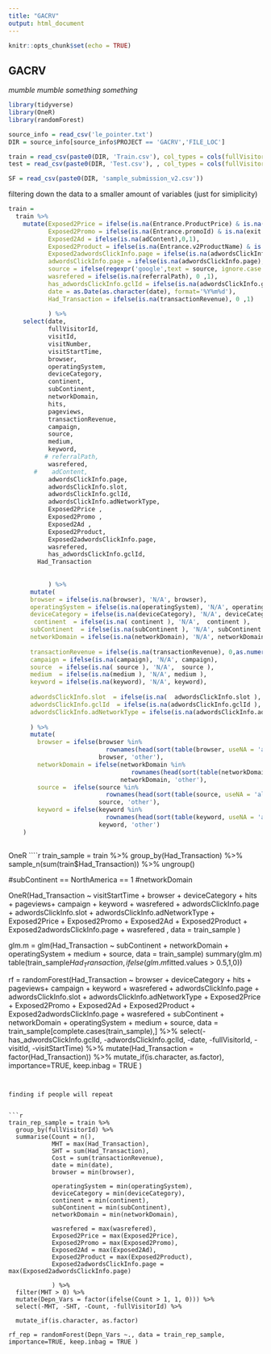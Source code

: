 ```yaml
---
title: "GACRV"
output: html_document
---
```


```r
knitr::opts_chunk$set(echo = TRUE)
```

## GACRV 

*mumble mumble something something*

```r
library(tidyverse)
library(OneR)
library(randomForest)

source_info = read_csv('le_pointer.txt')
DIR = source_info[source_info$PROJECT == 'GACRV','FILE_LOC'] 

train = read_csv(paste0(DIR, 'Train.csv'), col_types = cols(fullVisitorId = col_character()))
test = read_csv(paste0(DIR, 'Test.csv'), , col_types = cols(fullVisitorId = col_character()))

SF = read_csv(paste0(DIR, 'sample_submission_v2.csv'))

```


filtering down the data to a smaller amount of variables (just for simiplicity)

```r
train =
  train %>%
    mutate(Exposed2Price = ifelse(is.na(Entrance.ProductPrice) & is.na(exit.ProductPrice),0,1),
           Exposed2Promo = ifelse(is.na(Entrance.promoId) & is.na(exit.promoId), 0,1),
           Exposed2Ad = ifelse(is.na(adContent),0,1),
           Exposed2Product = ifelse(is.na(Entrance.v2ProductName) & is.na(exit.v2ProductName), 0, 1),
           Exposed2adwordsClickInfo.page = ifelse(is.na(adwordsClickInfo.page), 0 ,1),
           adwordsClickInfo.page = ifelse(is.na(adwordsClickInfo.page), 0 , adwordsClickInfo.page),
           source = ifelse(regexpr('google',text = source, ignore.case = TRUE)>0, 'Google',source),
           wasrefered = ifelse(is.na(referralPath), 0 ,1),
           has_adwordsClickInfo.gclId = ifelse(is.na(adwordsClickInfo.gclId),0,1),
           date = as.Date(as.character(date), format='%Y%m%d'),
           Had_Transaction = ifelse(is.na(transactionRevenue), 0 ,1)
           
           ) %>%
    select(date, 
           fullVisitorId, 
           visitId,
           visitNumber,
           visitStartTime,
           browser, 
           operatingSystem, 
           deviceCategory,
           continent,
           subContinent, 
           networkDomain,
           hits,
           pageviews,
           transactionRevenue, 
           campaign, 
           source,
           medium,
           keyword, 
          # referralPath, 
           wasrefered,
       #    adContent, 
           adwordsClickInfo.page, 
           adwordsClickInfo.slot, 
           adwordsClickInfo.gclId, 
           adwordsClickInfo.adNetworkType,
           Exposed2Price ,
           Exposed2Promo ,
           Exposed2Ad ,
           Exposed2Product,
           Exposed2adwordsClickInfo.page,
           wasrefered,
           has_adwordsClickInfo.gclId,
        Had_Transaction
       
       
           ) %>%
      mutate(
      browser = ifelse(is.na(browser), 'N/A', browser),
      operatingSystem = ifelse(is.na(operatingSystem), 'N/A', operatingSystem),
      deviceCategory = ifelse(is.na(deviceCategory), 'N/A', deviceCategory),
       continent  = ifelse(is.na( continent ), 'N/A',  continent ),
      subContinent  = ifelse(is.na(subContinent ), 'N/A', subContinent ),
      networkDomain = ifelse(is.na(networkDomain), 'N/A', networkDomain),
        
      transactionRevenue = ifelse(is.na(transactionRevenue), 0,as.numeric(transactionRevenue)),
      campaign = ifelse(is.na(campaign), 'N/A', campaign),
      source  = ifelse(is.na( source ), 'N/A',  source ),
      medium  = ifelse(is.na(medium ), 'N/A', medium ),
      keyword = ifelse(is.na(keyword), 'N/A', keyword),
      
      adwordsClickInfo.slot  = ifelse(is.na(  adwordsClickInfo.slot ), 'N/A',   adwordsClickInfo.slot ),
      adwordsClickInfo.gclId  = ifelse(is.na(adwordsClickInfo.gclId ), 'N/A', adwordsClickInfo.gclId ),
      adwordsClickInfo.adNetworkType = ifelse(is.na(adwordsClickInfo.adNetworkType), 'N/A', adwordsClickInfo.adNetworkType),
      
      ) %>%
      mutate(
        browser = ifelse(browser %in% 
                           rownames(head(sort(table(browser, useNA = 'always'), decreasing = T), 10)),
                         browser, 'other'),
        networkDomain = ifelse(networkDomain %in% 
                                  rownames(head(sort(table(networkDomain, useNA = 'always'), decreasing = T), 10)), 
                               networkDomain, 'other'),
        source =  ifelse(source %in% 
                           rownames(head(sort(table(source, useNA = 'always'), decreasing = T), 11)),
                         source, 'other'),
        keyword = ifelse(keyword %in% 
                           rownames(head(sort(table(keyword, useNA = 'always'), decreasing = T), 6)), 
                         keyword, 'other')
    )
      

```

OneR
````r
train_sample = train %>%
                group_by(Had_Transaction) %>%
                sample_n(sum(train$Had_Transaction)) %>%
                ungroup()


#subContinent == NorthAmerica == 1
#networkDomain

OneR(Had_Transaction ~ visitStartTime + browser + 
      deviceCategory  + hits + pageviews+
     campaign   + keyword + wasrefered + adwordsClickInfo.page +
     adwordsClickInfo.slot  + adwordsClickInfo.adNetworkType + Exposed2Price +
     Exposed2Promo + Exposed2Ad +  Exposed2Product + Exposed2adwordsClickInfo.page + wasrefered , data = train_sample )



glm.m = glm(Had_Transaction ~ subContinent + networkDomain + operatingSystem + medium + source, data = train_sample)
summary(glm.m)
table(train_sample$Had_Transaction, ifelse(glm.m$fitted.values > 0.5,1,0))

 
rf = randomForest(Had_Transaction ~ browser + 
      deviceCategory  + hits + pageviews+
     campaign   + keyword + wasrefered + adwordsClickInfo.page +
     adwordsClickInfo.slot  + adwordsClickInfo.adNetworkType + Exposed2Price +
     Exposed2Promo + Exposed2Ad +  Exposed2Product + Exposed2adwordsClickInfo.page + wasrefered + subContinent + networkDomain + operatingSystem + medium + source, 
     data = train_sample[complete.cases(train_sample),] %>% 
       select(-has_adwordsClickInfo.gclId,
              -adwordsClickInfo.gclId,
              -date, 
           -fullVisitorId, 
           -visitId,
           -visitStartTime) %>%
       mutate(Had_Transaction = factor(Had_Transaction)) %>%
       mutate_if(is.character, as.factor), importance=TRUE, keep.inbag = TRUE )
```


finding if people will repeat


```r
train_rep_sample = train %>%
  group_by(fullVisitorId) %>%
  summarise(Count = n(), 
            MHT = max(Had_Transaction),
            SHT = sum(Had_Transaction),
            Cost = sum(transactionRevenue), 
            date = min(date),
            browser = min(browser),
            
            operatingSystem = min(operatingSystem),
            deviceCategory = min(deviceCategory),
            continent = min(continent),
            subContinent = min(subContinent),
            networkDomain = min(networkDomain),
            
            wasrefered = max(wasrefered),
            Exposed2Price = max(Exposed2Price),
            Exposed2Promo = max(Exposed2Promo),
            Exposed2Ad = max(Exposed2Ad),
            Exposed2Product = max(Exposed2Product),
            Exposed2adwordsClickInfo.page = max(Exposed2adwordsClickInfo.page)
            
            ) %>%
  filter(MHT > 0) %>%
  mutate(Depn_Vars = factor(ifelse(Count > 1, 1, 0))) %>%
  select(-MHT, -SHT, -Count, -fullVisitorId) %>%
  
  mutate_if(is.character, as.factor)

rf_rep = randomForest(Depn_Vars ~., data = train_rep_sample, importance=TRUE, keep.inbag = TRUE ) 




```